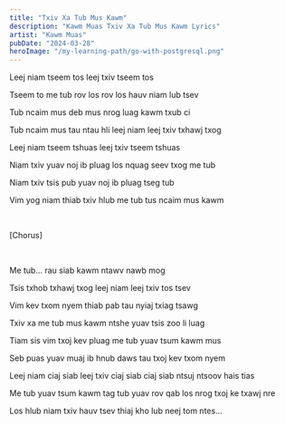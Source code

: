 ```yaml
---
title: "Txiv Xa Tub Mus Kawm"
description: "Kawm Muas Txiv Xa Tub Mus Kawm Lyrics"
artist: "Kawm Muas"
pubDate: "2024-03-28"
heroImage: "/my-learning-path/go-with-postgresql.png"
---
```


Leej niam tseem tos leej txiv tseem tos

Tseem to me tub rov los rov los hauv niam lub tsev

Tub ncaim mus deb mus nrog luag kawm txub ci

Tub ncaim mus tau ntau hli leej niam leej txiv txhawj txog

Leej niam tseem tshuas leej txiv tseem tshuas

Niam txiv yuav noj ib pluag los nquag seev txog me tub

Niam txiv tsis pub yuav noj ib pluag tseg tub

Vim yog niam thiab txiv hlub me tub tus ncaim mus kawm

<br />

[Chorus]

<br />

Me tub... rau siab kawm ntawv nawb mog

Tsis txhob txhawj txog leej niam leej txiv tos tsev

Vim kev txom nyem thiab pab tau nyiaj txiag tsawg

Txiv xa me tub mus kawm ntshe yuav tsis zoo li luag

Tiam sis vim txoj kev pluag me tub yuav tsum kawm mus

Seb puas yuav muaj ib hnub daws tau txoj kev txom nyem

Leej niam ciaj siab leej txiv ciaj siab ciaj siab ntsuj ntsoov hais tias

Me tub yuav tsum kawm tag tub yuav rov qab los nrog txoj ke txawj nre

Los hlub niam txiv hauv tsev thiaj kho lub neej tom ntes...
